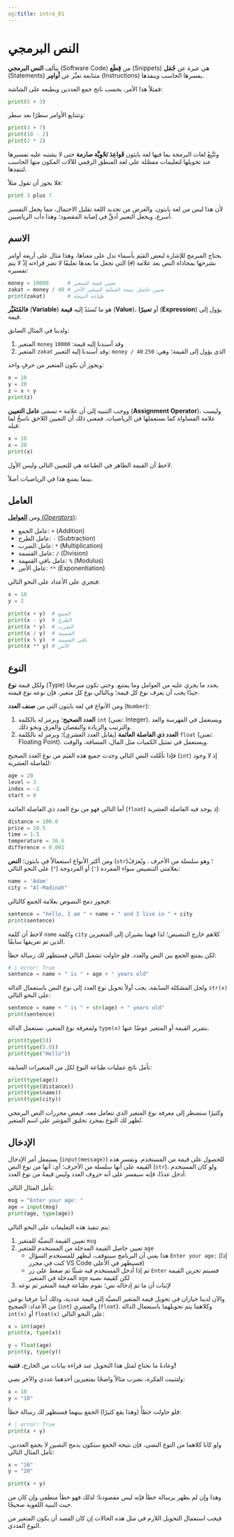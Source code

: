```yaml
---
og:title: intro_01
---
```


# النص البرمجي {.unnumbered}

يتألف **النص البرمجي** (Software Code) من **قِطَع** (Snippets) هي عبرة عن **جُمَل** (Statements) متتابعة تعبِّر عن **أوامِر** (Instructions) يفسرها الحاسب وينفذها.

فمثلاً هذا الأمر، يحسب ناتج جمع العددين ويطبعه على الشاشة:

```python
print(5 + 3)
```

وتتتابع الأوامر سطرًا بعد سطر:

```python
print(3 + 7)
print(10 - 2)
print(2 * 2)
```

وتَتَّبِعُ لغات البرمجة بما فيها لغة بايثون **قَواعِدَ نَحْوِيَّة صارمة** حتى لا يشتبه عليه تفسيرها عند تحويلها لتعليمات مفصَّلة على لغة المنطق الرقمي للآلات المكون منها الحاسب لتنفذها.

فلا يجوز أن تقول مثلاً:

```python
print 3 plus 7
```

لأن هذا ليس من لغة بايثون.
والغرض من تحديد اللغة تقليل الاحتمال، مما يجعل التفسير أسرع، ويجعل التعبير أدقَّ في إصابة المقصود؛ وهذا دأب الرياضيين.

## الاسم

يحتاج المبرمج للإشارة لبعض القيَم بأسماء تدل على معناها،
وهذا مثال على أربعة أوامر نشرحها بمحاذاة النص بعد علامة (`#`) التي تجعل ما بعدها تعليقًا لا تضر قراءته إذْ لا يتم تفسيره:

```python
money = 10000      # تعيين قيمة للمتغير
zakat = money / 40 # تعيين حاصل نتيجة العملية للمتغير الآخر
print(zakat)       # طباعة النتيجة
```

**فالمُتَغَيِّر** (**Variable**) هو ما تُسنَدُ إليه **قيمة** (**Value**)، أو **تعبيرًا** (**Expression**) يؤول إلى قيمة.

ولدينا في المثال السابق:

1. المتغير `money` وقد أسندنا إليه قيمة: `10000`
2. المتغير `zakat` وقد أسندنا إليه التعبير: `money / 40` الذي يؤول إلى القيمة؛ وهي: `250`

ويجوز أن يكون المتغير من حرفٍ واحد:

```python
x = 10
y = 20
z = x + y
print(z)
```

ووجب التنبيه إلى أن علامة `=` تسمى **عامل التعيين** (**Assignment Operator**)، وليست علامة المساواة كما نستعملها في الرياضيات. فمعنى ذلك أن التعيين اللاحق ناسخٌ لما قبله:

```python
x = 10
x = 20
print(x)
```

لاحظ أن القيمة الظاهر في الطباعة هي للتعيين التالي وليس الأول.

بينما يمتنع هذا في الرياضيات أصلاً.

## العامل

ومن [**العوامل** (*Operators*)](https://docs.python.org/3/reference/lexical_analysis.html#operators):

- عامل الجمع: `+` (Addition)
- عامل الطرح: `-` (Subtraction)
- عامل الضرب: `*` (Multiplication)
- عامل القسمة: `/` (Division)
- عامل باقي القسمة: `%` (Modulus)
- عامل الأُس: `**` (Exponentiation)

فتجري على الأعداد على النحو التالي:

```python
x = 10
y = 2

print(x + y)  # الجمع
print(x - y)  # الطرح
print(x * y)  # الضرب
print(x / y)  # القسمة
print(x % y)  # باقي القسمة
print(x ** y) # الأس
```

## النوع

ولكل قيمة **نوع** (Type) يحدد ما يجري عليه من العوامل وما يمتنع.
وحتى تكون مبرمجًا جيدًا يجب أن يعرف نوع كل قيمة؛ وبالتالي نوع كل متغير، فإن نوعه نوع قيمته.

ومن الأنواع في لغة بايثون التي من **صنف العدد** (`Number`):

1. **العدد الصحيح**؛ ويرمز له بالكلمة `int` (تعني: Integer). ويستعمل في الفهرسة والعد والترتيب والزيادة والنقصان والفرق ونحو ذلك.
2. **العدد ذي الفاصلة العائمة** (يقابل العدد العشري)؛ ويرمز له بالكلمة `float` (تعني: Floating Point). ويستعمل في تمثيل الكميات مثل المال، المسافة، والوقت.

فإذا تأمَّلت النص التالي وجدت جميع هذه القيَم من نوع العدد الصحيح (`int`) إذ لا وجود للفاصلة العشرية:

```python
age = 20
level = 3
index = -2
start = 0
```

أما التالي فهو من نوع العدد ذي الفاصلة العائمة (`float`) إذ يوجد فيه الفاصلة العشرية:

```python
distance = 100.0
price = 10.5
time = 1.5
temperature = 36.6
difference = 0.001
```

ومن أكثر الأنواع استعمالاً في بايثون؛ **النص** (`str`)؛ وهو سلسلة من الأحرف .
ويُعرَفُ بعلامتي التنصيص سواء المفردة (`'`) أو المزدوجة (`"`) على النحو التالي:

```python
name = 'Adam'
city = "Al-Madinah"
```

فيجوز دمج النصوص بعلامة الجمع كالتالي:

```python
sentence = "hello, I am " + name + " and I live in " + city
print(sentence)
```

لاحظ أن كلمة `name` وكلمة `city` كلاهم خارج التنصيص؛ لذا فهما يشيران إلى المتغيرين الذين تم تعريفها سابقًا.

لكن يمتنع الجمع بين النص والعدد.
فلو حاولت تشغيل التالي فستظهر لك رسالة خطأ:

```python
# | error: True
sentence = name + " is " + age + " years old"
```

ولحل المشكلة السابقة، يجب أولاً تحويل نوع العدد إلى نوع النص باستعمال الدالة `str(x)` على النحو التالي:

```python
sentence = name + " is " + str(age) + " years old"
print(sentence)
```

ولمعرفة نوع المتغير، نستعمل الدالة `type(x)` بتمرير القيمة أو المتغير عوضًا عنها.

```python
print(type(5))
print(type(5.0))
print(type("Hello"))
```

تأمل ناتج عمليات طباعة النوع لكل من المتغيرات السابقة:

```python
print(type(age))
print(type(distance))
print(type(name))
print(type(city))
```

وكثيرًا ستضطر إلى معرفة نوع المتغير الذي تتعامل معه.
فبعض محررات النص البرمجي تُظهر لك النوع بمجرد تحليق المؤشر على اسم المتغير.

## الإدخال

يستمعل أمر الإدخال (`input(message)`) للحصول على قيمة من المستخدم.
وتفسر هذه القيمة على أنها سلسلة من الأحرف؛ أي: أنها من نوع النص (`str`)،
ولو كان المستخدم أدخل عددًا، فإنه سيفسر على أنه حروف العدد وليس قيمةً من نوع العدد.

تأمل المثال التالي:

```python
msg = "Enter your age: "
age = input(msg)
print(age, type(age))
```

يتم تنفيذ هذه التعليمات على النحو التالي:

1. تعيين القيمة النصيَّة للمتغير `msg`
2. تعيين حاصل القيمة المدخلة من المستخدم للمتغير `age`
   - هذا يعني أن البرنامج سيتوقف، ليظهر للمستخدم السؤال `Enter your age: ` (إذا كنت في محرر VS Code فسيظهر في الأعلى)
   - ثم إذا أدخل المستخدم فيه شيئًا ثم ضغط على زر `Enter` فسيتم تخزين القيمة المدخلة في المتغير `age` لكن كقيمة نصية
3. لإثبات أن ما تم إدخاله نص؛ نقوم بطباعة قيمة المتغير ثم نوعه

والآن لدينا خياران في تحويل قيمة المتغير النصيَّة إلى قيمة عددية، وذلك أننا عرفنا نوعين من الأعداد: الصحيح (`int`) والعشري (`float`).
وكلاهما يتم تحويلهما باستعمال الدالة `int(x)` أو `float(x)` على النحو التالي:

```python
x = int(age)
print(x, type(x))

y = float(age)
print(y, type(y))
```

وعادةً ما نحتاج لمثل هذا التحويل عند قراءة بيانات من الخارج، **فتنبه!**

ولتثبيت الفكرة، نضرب مثالاً واضحًا بمتغيرين أحدهما عددي والآخر نصي:

```python
x = 10
y = "10"
```

فلو حاولت خطأً (وهذا يقع كثيرًا) الجمع بينهما فستظهر لك رسالة خطأ:

```python
# | error: True
print(x + y)
```

ولو كانا كلاهما من النوع النصي، فإن نتيجة الجمع ستكون بدمج النصين لا بجمع العددين.
تأمل المثال التالي:

```python
x = "10"
y = "20"

print(x + y)
```

وهذا وإن لم يظهر برسالة خطأ فإنه ليس مقصودنا؛ لذلك فهو خطأ منطقي وإن كان من حيث البنية اللغوية صحيحًا.

فيجب استعمال التحويل اللازم في مثل هذه الحالات إن كان القصد أن يكون المتغير من النوع العددي.

